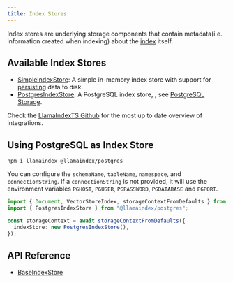 ```yaml
---
title: Index Stores
---
```


Index stores are underlying storage components that contain metadata(i.e. information created when indexing) about the [index](/docs/llamaindex/modules/data/data_index) itself.

## Available Index Stores

- [SimpleIndexStore](/docs/api/classes/SimpleIndexStore): A simple in-memory index store with support for [persisting](/docs/llamaindex/modules/data/stores#local-storage) data to disk.
- [PostgresIndexStore](/docs/api/classes/PostgresIndexStore): A PostgreSQL index store, , see [PostgreSQL Storage](/docs/llamaindex/modules/data/stores#postgresql-storage).

Check the [LlamaIndexTS Github](https://github.com/run-llama/LlamaIndexTS) for the most up to date overview of integrations.

## Using PostgreSQL as Index Store

```package-install
npm i llamaindex @llamaindex/postgres
```

You can configure the `schemaName`, `tableName`, `namespace`, and
`connectionString`. If a `connectionString` is not
provided, it will use the environment variables `PGHOST`, `PGUSER`,
`PGPASSWORD`, `PGDATABASE` and `PGPORT`.

```typescript
import { Document, VectorStoreIndex, storageContextFromDefaults } from "llamaindex";
import { PostgresIndexStore } from "@llamaindex/postgres";

const storageContext = await storageContextFromDefaults({
  indexStore: new PostgresIndexStore(),
});
```

## API Reference

- [BaseIndexStore](/docs/api/classes/BaseIndexStore)
